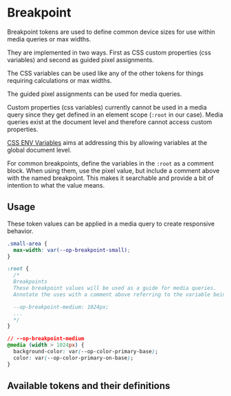 
<Meta title="Tokens/Breakpoint" />

# Breakpoint

<div
  dangerouslySetInnerHTML={{
    __html: createSourceCodeLink({ link: 'core/tokens/base_tokens.scss' }).outerHTML,
  }}
></div>

Breakpoint tokens are used to define common device sizes for use within media queries or max widths.

They are implemented in two ways. First as CSS custom properties (css variables) and second as guided pixel assignments.

The CSS variables can be used like any of the other tokens for things requiring calculations or max widths.

The guided pixel assignments can be used for media queries.

Custom properties (css variables) currently cannot be used in a media query since they get defined in an element scope (`:root` in our case).
Media queries exist at the document level and therefore cannot access custom properties.

[CSS ENV Variables](https://drafts.csswg.org/css-env-1/) aims at addressing this by allowing variables at the global document level.

For common breakpoints, define the variables in the `:root` as a comment block. When using them, use the pixel value, but include a comment above with the named breakpoint. This makes it searchable and provide a bit of intention to what the value means.

## Usage

These token values can be applied in a media query to create responsive behavior.

```css
.small-area {
  max-width: var(--op-breakpoint-small);
}

:root {
  /*
  Breakpoints
  These breakpoint values will be used as a guide for media queries.
  Annotate the uses with a comment above referring to the variable being referenced.

  --op-breakpoint-medium: 1024px;
  ...
  */
}

// --op-breakpoint-medium
@media (width > 1024px) {
  background-color: var(--op-color-primary-base);
  color: var(--op-color-primary-on-base);
}
```

## Available tokens and their definitions

<DesignTokenDocBlock categoryName="Breakpoints" viewType="card" />
